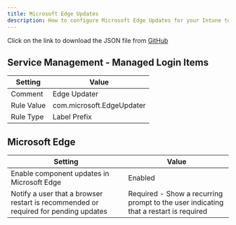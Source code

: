 ```yaml
---
title: Microsoft Edge Updates
description: How to configure Microsoft Edge Updates for your Intune tenant.
---
```



<Aside>
Click on the link to download the JSON file from <a href="https://github.com/SkipToTheEndpoint/OpenIntuneBaseline/blob/main/MACOS/NativeImport/MacOS%20-%20OIB%20-%20Microsoft%20Edge%20-%20U%20-%20Updates%20-%20v1.0.json" target="_blank">GitHub</a>
</Aside>

## Service Management - Managed Login Items

| Setting                                  | Value                                                                 |
|-------------------------------------------|-----------------------------------------------------------------------|
| Comment | Edge Updater                                 |
| Rule Value | com.microsoft.EdgeUpdater                                 |
| Rule Type | Label Prefix                              |

## Microsoft Edge

| Setting                                                                               | Value                                                               |
|---------------------------------------------------------------------------------------|---------------------------------------------------------------------|
| Enable component updates in Microsoft Edge                                            | Enabled                                                             |
| Notify a user that a browser restart is recommended or required for pending updates    | Required - Show a recurring prompt to the user indicating that a restart is required |
